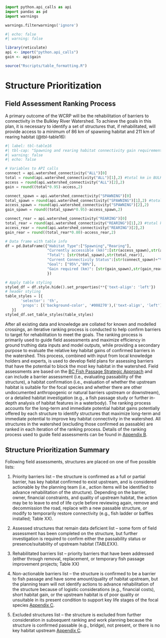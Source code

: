 ```python
import python.api_calls as api
import pandas as pd
import warnings

warnings.filterwarnings('ignore')
```
```r
#| echo: false
#| warning: false

library(reticulate)
api <- import("python.api_calls")
gain <- api$gain

source("Rscripts/table_formatting.R")

```

# Structure Prioritization {-}

## Field Assessment Ranking Process {-}
A primary outcome of the WCRP will be the rehabilitation of barriers to connectivity in the Bulkley River Watershed. To achieve the goals in this plan, it is necessary to identify a set of structures that, if rehabilitated, will provide access to a minimum of 86 km of spawning habitat and 211 km of rearing habitat (@tbl-table16):

```python
#| label: tbl-table16
#| tbl-cap: "Spawning and rearing habitat connectivity gain requirements to meet WCRP goals in the Bulkley River watershed. The measures of currently accessible and total habitat values are derived from the Intrinsic Potential habitat model described in Appendix B."
#| warning: false
#| echo: false

# Variables to API calls
connect = api.watershed_connectivity("ALL")[0]
total = round(api.watershed_connectivity("ALL")[1],2) #total km in BULK
access = round(api.watershed_connectivity("ALL")[2],2)
gain = round((total*0.95)-access,2)

connect_spawn = api.watershed_connectivity("SPAWNING")[0]
total_spawn = round(api.watershed_connectivity("SPAWNING")[1],2) #total km in BULK
access_spawn = round(api.watershed_connectivity("SPAWNING")[2],2)
gain_spawn = round((total_spawn*0.95)-access_spawn,2)

connect_rear = api.watershed_connectivity("REARING")[0]
total_rear = round(api.watershed_connectivity("REARING")[1],2) #total km in BULK
access_rear = round(api.watershed_connectivity("REARING")[2],2)
gain_rear = round((total_rear*0.80)-access_rear,2)

# Data frame with table info
df = pd.DataFrame({"Habitat Type":["Spawning","Rearing"],
                   "Currently accessible (km)":[str(access_spawn),str(access_rear)],
                   "Total": [str(total_spawn),str(total_rear)],
                   "Current Connectivity Status":[str(connect_spawn)+"%",str(connect_rear)+"%"],
                   "Goal": ["95%","80%"],
                   "Gain required (km)": [str(gain_spawn),str(gain_rear)]
                   })

# Apply table styling
styled_df = df.style.hide().set_properties(**{'text-align': 'left'})
# header styling
table_styles = [{
       'selector': 'th',
       'props': [('background-color', '#008270'),('text-align', 'left')]
   }]
styled_df.set_table_styles(table_styles)

```


After all existing data and knowledge are collated for known and modelled crossings, an iterative ranking process is conducted to help confirm barriers to target for rehabilitation to meet the goals. The ranking process is primarily used to guide field assessments and maximize efficiency in ground truthing data inputs and model outputs, while providing a secondary purpose to evaluate the relative key habitat gains of confirmed barriers in the watershed. This process, combined with input from local knowledge holders and experts, is used to develop field plans for assessing barriers that have the potential to block the most key habitat in the watershed.
Field assessments are based on the [BC Fish Passage Strategic Approach](https://www2.gov.bc.ca/assets/gov/environment/plants-animals-and-ecosystems/fish-fish-habitat/fish-passage/strategic20approach20july202014.pdf) and can include a barrier assessment (i.e., evaluating passability of the structure), a habitat confirmation (i.e., evaluation of whether the upstream habitat is suitable for the focal species and whether there are other undocumented anthropogenic or natural barriers upstream or downstream), or a detailed habitat investigation (e.g., a fish passage study or further in-depth analysis of habitat features in a waterbody).
The ranking process accounts for the long-term and immediate potential habitat gains potentially offered by each structure to identify structures that maximize long-term and immediate potential to improve key habitat connectivity in the watershed. All structures in the watershed (excluding those confirmed as passable) are ranked in each iteration of the ranking process. Details of the ranking process used to guide field assessments can be found in  [Appendix B](supplimentary-information.qmd).


## Structure Prioritization Summary {-}

Following field assessments, structures are placed on one of five possible lists:

1.	Priority barriers list – the structure is confirmed as a full or partial barrier, has key habitat confirmed to exist upstream, and is considered actionable by the planning team (i.e., action items will be identified to advance rehabilitation of the structure). Depending on the barrier, owner, financial constraints, and quality of upstream habitat, the action may be to leave to end of life cycle before reviewing again, remove and decommission the road, replace with a new passable structure, or modify to temporarily restore connectivity (e.g., fish ladder or baffles installed; Table XX).

2.	Assessed structures that remain data deficient list – some form of field assessment has been completed on the structure, but further investigation is required to confirm either the passability status or presence/suitability of upstream habitat (TABLEXX).

3.	Rehabilitated barriers list – priority barriers that have been addressed (either through removal, replacement, or temporary fish passage improvement projects; Table XX) 

4.	Non-actionable barriers list – the structure is confirmed to be a barrier to fish passage and have some amount/quality of habitat upstream, but the planning team will not identify actions to advance rehabilitation of the structure because of logistic considerations (e.g., financial costs), short habitat gain, or the upstream habitat is of poor quality or unsuitable in its present condition to support key life stages of the focal species [Appendix C](data-methods.qmd).

5.	Excluded structures list – the structure is excluded from further consideration in subsequent ranking and work planning because the structure is confirmed passable (e.g., bridge), not present, or there is no key habitat upstream [Appendix C](data-methods.qmd).
